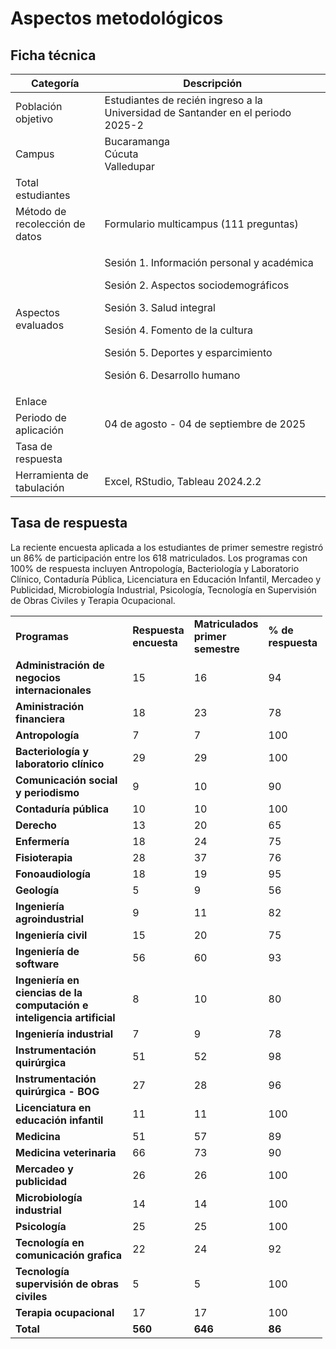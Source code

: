 # Aspectos metodológicos

## Ficha técnica

+--------------------------------+----------------------------------------------------------------------------------+
| Categoría                      | Descripción                                                                      |
+================================+==================================================================================+
| Población objetivo             | Estudiantes de recién ingreso a la Universidad de Santander en el periodo 2025-2 |
+--------------------------------+----------------------------------------------------------------------------------+
| Campus                         | Bucaramanga\                                                                     |
|                                | Cúcuta\                                                                          |
|                                | Valledupar                                                                       |
+--------------------------------+----------------------------------------------------------------------------------+
| Total estudiantes              |                                                                                  |
+--------------------------------+----------------------------------------------------------------------------------+
| Método de recolección de datos | Formulario multicampus (111 preguntas)                                           |
+--------------------------------+----------------------------------------------------------------------------------+
| Aspectos evaluados             | Sesión 1. Información personal y académica                                       |
|                                |                                                                                  |
|                                | Sesión 2. Aspectos sociodemográficos                                             |
|                                |                                                                                  |
|                                | Sesión 3. Salud integral                                                         |
|                                |                                                                                  |
|                                | Sesión 4. Fomento de la cultura                                                  |
|                                |                                                                                  |
|                                | Sesión 5. Deportes y esparcimiento                                               |
|                                |                                                                                  |
|                                | Sesión 6. Desarrollo humano                                                      |
+--------------------------------+----------------------------------------------------------------------------------+
| Enlace                         |                                                                                  |
+--------------------------------+----------------------------------------------------------------------------------+
| Periodo de aplicación          | 04 de agosto - 04 de septiembre de 2025                                          |
+--------------------------------+----------------------------------------------------------------------------------+
| Tasa de respuesta              |                                                                                  |
+--------------------------------+----------------------------------------------------------------------------------+
| Herramienta de tabulación      | Excel, RStudio, Tableau 2024.2.2                                                 |
+--------------------------------+----------------------------------------------------------------------------------+

## Tasa de respuesta

La reciente encuesta aplicada a los estudiantes de primer semestre registró un 86% de participación entre los 618 matriculados. Los programas con 100% de respuesta incluyen Antropología, Bacteriología y Laboratorio Clínico, Contaduría Pública, Licenciatura en Educación Infantil, Mercadeo y Publicidad, Microbiología Industrial, Psicología, Tecnología en Supervisión de Obras Civiles y Terapia Ocupacional.

+--------------------------------------------------------------------------+--------------------------+------------------------------------+----------------------+
| **Programas**                                                            | **Respuesta encuesta**   | **Matriculados primer semestre**   | **% de respuesta**   |
+--------------------------------------------------------------------------+--------------------------+------------------------------------+----------------------+
| **Administración de negocios internacionales**                           | 15                       | 16                                 | 94                   |
+--------------------------------------------------------------------------+--------------------------+------------------------------------+----------------------+
| **Aministración financiera**                                             | 18                       | 23                                 | 78                   |
+--------------------------------------------------------------------------+--------------------------+------------------------------------+----------------------+
| **Antropología**                                                         | 7                        | 7                                  | 100                  |
+--------------------------------------------------------------------------+--------------------------+------------------------------------+----------------------+
| **Bacteriología y laboratorio clínico**                                  | 29                       | 29                                 | 100                  |
+--------------------------------------------------------------------------+--------------------------+------------------------------------+----------------------+
| **Comunicación social y periodismo**                                     | 9                        | 10                                 | 90                   |
+--------------------------------------------------------------------------+--------------------------+------------------------------------+----------------------+
| **Contaduría pública**                                                   | 10                       | 10                                 | 100                  |
+--------------------------------------------------------------------------+--------------------------+------------------------------------+----------------------+
| **Derecho**                                                              | 13                       | 20                                 | 65                   |
+--------------------------------------------------------------------------+--------------------------+------------------------------------+----------------------+
| **Enfermería**                                                           | 18                       | 24                                 | 75                   |
+--------------------------------------------------------------------------+--------------------------+------------------------------------+----------------------+
| **Fisioterapia**                                                         | 28                       | 37                                 | 76                   |
+--------------------------------------------------------------------------+--------------------------+------------------------------------+----------------------+
| **Fonoaudiología**                                                       | 18                       | 19                                 | 95                   |
+--------------------------------------------------------------------------+--------------------------+------------------------------------+----------------------+
| **Geología**                                                             | 5                        | 9                                  | 56                   |
+--------------------------------------------------------------------------+--------------------------+------------------------------------+----------------------+
| **Ingeniería agroindustrial**                                            | 9                        | 11                                 | 82                   |
+--------------------------------------------------------------------------+--------------------------+------------------------------------+----------------------+
| **Ingeniería civil**                                                     | 15                       | 20                                 | 75                   |
+--------------------------------------------------------------------------+--------------------------+------------------------------------+----------------------+
| **Ingeniería de software**                                               | 56                       | 60                                 | 93                   |
+--------------------------------------------------------------------------+--------------------------+------------------------------------+----------------------+
| **Ingeniería en ciencias de la computación e inteligencia artificial**   | 8                        | 10                                 | 80                   |
+--------------------------------------------------------------------------+--------------------------+------------------------------------+----------------------+
| **Ingeniería industrial**                                                | 7                        | 9                                  | 78                   |
+--------------------------------------------------------------------------+--------------------------+------------------------------------+----------------------+
| **Instrumentación quirúrgica**                                           | 51                       | 52                                 | 98                   |
+--------------------------------------------------------------------------+--------------------------+------------------------------------+----------------------+
| **Instrumentación quirúrgica - BOG**                                     | 27                       | 28                                 | 96                   |
+--------------------------------------------------------------------------+--------------------------+------------------------------------+----------------------+
| **Licenciatura en educación infantil**                                   | 11                       | 11                                 | 100                  |
+--------------------------------------------------------------------------+--------------------------+------------------------------------+----------------------+
| **Medicina**                                                             | 51                       | 57                                 | 89                   |
+--------------------------------------------------------------------------+--------------------------+------------------------------------+----------------------+
| **Medicina veterinaria**                                                 | 66                       | 73                                 | 90                   |
+--------------------------------------------------------------------------+--------------------------+------------------------------------+----------------------+
| **Mercadeo y publicidad**                                                | 26                       | 26                                 | 100                  |
+--------------------------------------------------------------------------+--------------------------+------------------------------------+----------------------+
| **Microbiología industrial**                                             | 14                       | 14                                 | 100                  |
+--------------------------------------------------------------------------+--------------------------+------------------------------------+----------------------+
| **Psicología**                                                           | 25                       | 25                                 | 100                  |
+--------------------------------------------------------------------------+--------------------------+------------------------------------+----------------------+
| **Tecnología en comunicación grafica**                                   | 22                       | 24                                 | 92                   |
+--------------------------------------------------------------------------+--------------------------+------------------------------------+----------------------+
| **Tecnología supervisión de obras civiles**                              | 5                        | 5                                  | 100                  |
+--------------------------------------------------------------------------+--------------------------+------------------------------------+----------------------+
| **Terapia ocupacional**                                                  | 17                       | 17                                 | 100                  |
+--------------------------------------------------------------------------+--------------------------+------------------------------------+----------------------+
| **Total**                                                                | **560**                  | **646**                            | **86**               |
+--------------------------------------------------------------------------+--------------------------+------------------------------------+----------------------+

